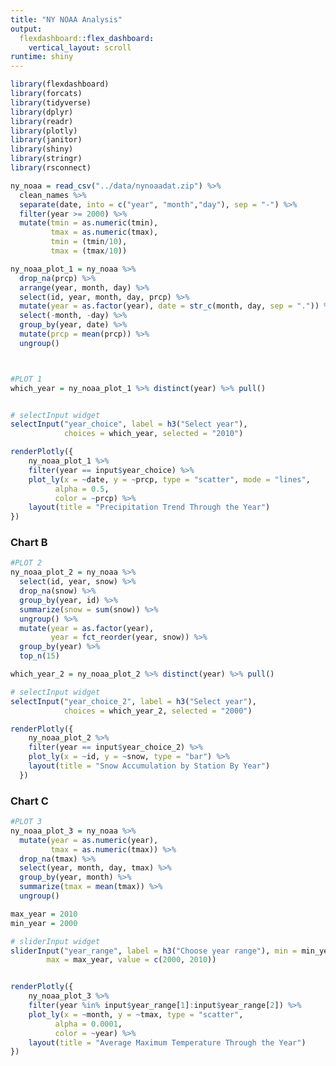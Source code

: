 ```yaml
---
title: "NY NOAA Analysis"
output: 
  flexdashboard::flex_dashboard:
    vertical_layout: scroll
runtime: shiny
---
```


```r
library(flexdashboard)
library(forcats)
library(tidyverse)
library(dplyr)
library(readr)
library(plotly)
library(janitor)
library(shiny)
library(stringr)
library(rsconnect)

ny_noaa = read_csv("../data/nynoaadat.zip") %>%
  clean_names %>%
  separate(date, into = c("year", "month","day"), sep = "-") %>%
  filter(year >= 2000) %>%
  mutate(tmin = as.numeric(tmin),
         tmax = as.numeric(tmax),
         tmin = (tmin/10),
         tmax = (tmax/10))

ny_noaa_plot_1 = ny_noaa %>%
  drop_na(prcp) %>%
  arrange(year, month, day) %>%
  select(id, year, month, day, prcp) %>%
  mutate(year = as.factor(year), date = str_c(month, day, sep = ".")) %>%
  select(-month, -day) %>%
  group_by(year, date) %>%
  mutate(prcp = mean(prcp)) %>%
  ungroup()



#PLOT 1
which_year = ny_noaa_plot_1 %>% distinct(year) %>% pull()


# selectInput widget
selectInput("year_choice", label = h3("Select year"),
            choices = which_year, selected = "2010")

renderPlotly({
    ny_noaa_plot_1 %>%
    filter(year == input$year_choice) %>%
    plot_ly(x = ~date, y = ~prcp, type = "scatter", mode = "lines",
          alpha = 0.5,
          color = ~prcp) %>%
    layout(title = "Precipitation Trend Through the Year")
})

```


### Chart B

```r
#PLOT 2
ny_noaa_plot_2 = ny_noaa %>%
  select(id, year, snow) %>%
  drop_na(snow) %>%
  group_by(year, id) %>%
  summarize(snow = sum(snow)) %>%
  ungroup() %>%
  mutate(year = as.factor(year),
         year = fct_reorder(year, snow)) %>%
  group_by(year) %>%
  top_n(15) 

which_year_2 = ny_noaa_plot_2 %>% distinct(year) %>% pull()

# selectInput widget
selectInput("year_choice_2", label = h3("Select year"),
            choices = which_year_2, selected = "2000")

renderPlotly({
    ny_noaa_plot_2 %>%
    filter(year == input$year_choice_2) %>%
    plot_ly(x = ~id, y = ~snow, type = "bar") %>%
    layout(title = "Snow Accumulation by Station By Year")
  })
```

### Chart C

```r
#PLOT 3
ny_noaa_plot_3 = ny_noaa %>%
  mutate(year = as.numeric(year), 
         tmax = as.numeric(tmax)) %>%
  drop_na(tmax) %>%
  select(year, month, day, tmax) %>%
  group_by(year, month) %>%
  summarize(tmax = mean(tmax)) %>%
  ungroup()

max_year = 2010
min_year = 2000

# sliderInput widget
sliderInput("year_range", label = h3("Choose year range"), min = min_year,
        max = max_year, value = c(2000, 2010))


renderPlotly({
    ny_noaa_plot_3 %>%
    filter(year %in% input$year_range[1]:input$year_range[2]) %>%
    plot_ly(x = ~month, y = ~tmax, type = "scatter",
          alpha = 0.0001,
          color = ~year) %>%
    layout(title = "Average Maximum Temperature Through the Year")
})
```
